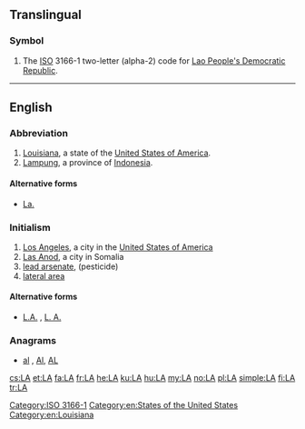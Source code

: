 {{also|Appqendix:Variations of "la"}}

==Translingual==

===Symbol===
{{head|mul|symbol}}
# The [[ISO]] 3166-1 two-letter (alpha-2) code for [[Lao People's Democratic Republic]].

[[Category:ISO 3166-1]]

----

==English==

===Abbreviation===
{{rfc-header|Abbreviation}}
{{head|en|abbreviation}}

# [[Louisiana]], a state of the [[United States of America]].
# [[Lampung]], a province of [[Indonesia]].

====Alternative forms====
* {{sense|Louisiana}} [[La.]]

===Initialism===
{{rfc-header|Initialism}}
{{head|en|initialism}}

# [[Los Angeles]], a city in the [[United States of America]]
# [[Las Anod]], a city in Somalia
# [[w:Lead hydrogen arsenate|lead arsenate]], (pesticide)
# [[lateral area]]

====Alternative forms====
* {{sense|Los Angeles}} [[L.A.]] , [[L. A.]]

===Anagrams===
* [[al#English|al]] , [[Al#English|Al]], [[AL#English|AL]]

[[Category:en:States of the United States]]
[[Category:en:Louisiana]]

[[cs:LA]]
[[et:LA]]
[[fa:LA]]
[[fr:LA]]
[[he:LA]]
[[ku:LA]]
[[hu:LA]]
[[my:LA]]
[[no:LA]]
[[pl:LA]]
[[simple:LA]]
[[fi:LA]]
[[tr:LA]]